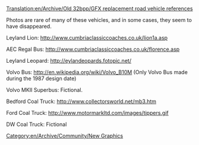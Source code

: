 [[Translation:en/Archive/Old 32bpp/GFX replacement road vehicle references]]


[[Category:en/Archive/Community/New Graphics]]

Photos are rare of many of these vehicles, and in some cases, they seem to have disappeared.

Leyland Lion:
http://www.cumbriaclassiccoaches.co.uk/lion1a.asp

AEC Regal Bus:
http://www.cumbriaclassiccoaches.co.uk/florence.asp

Leyland Leopard:
http://eylandeopards.fotopic.net/

Volvo Bus:
http://en.wikipedia.org/wiki/Volvo_B10M (Only Volvo Bus made during the 1987 design date)

Volvo MKII Superbus:
Fictional.

Bedford Coal Truck:
http://www.collectorsworld.net/mb3.htm

Ford Coal Truck:
http://www.motormarkltd.com/images/tippers.gif

DW Coal Truck:
Fictional